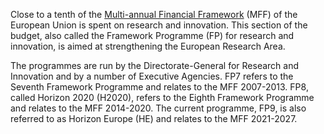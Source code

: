 Close to a tenth of the [Multi-annual Financial Framework](https://op.europa.eu/en/publication-detail/-/publication/d2cf202e-f36a-45b2-84e7-1ac6ad996e90) (MFF) of the European Union is spent on research and innovation. This section of the budget, also called the Framework Programme (FP) for research and innovation, is aimed at strengthening the European Research Area.

The programmes are run by the Directorate-General for Research and Innovation and by a number of Executive Agencies. FP7 refers to the Seventh Framework Programme and relates to the MFF 2007-2013.  FP8, called Horizon 2020 (H2020), refers to the Eighth Framework Programme and relates to the MFF 2014-2020. The current programme, FP9, is also referred to as Horizon Europe (HE) and relates to the MFF 2021-2027. 

